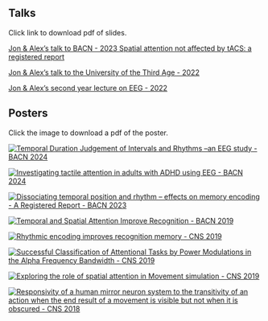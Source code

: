 ## Talks
Click link to download pdf of slides.

[Jon & Alex's talk to BACN - 2023 Spatial attention not affected by tACS: a registered report](talks/BACN23.pdf)

[Jon & Alex's talk to the University of the Third Age - 2022](talks/U3A2022.pdf) 

[Jon & Alex's second year lecture on EEG - 2022](talks/EEGandID2022.pdf) 


## Posters 
Click the image to download a pdf of the poster.

:::{layout=[30,-5,30,-5,30] layout-valign="top"}

[![Temporal Duration Judgement of Intervals and Rhythms –an EEG study - BACN 2024](posters/AndersonBACN24.jpg)](posters/AndersonBACN24.pdf)

[![Investigating tactile attention in adults with ADHD using EEG - BACN 2024](posters/TAkbarBACN24.jpg)](posters/TAkbarBACN24.pdf)

[![Dissociating temporal position and rhythm – effects on memory encoding
- A Registered Report - BACN 2023](posters/Jones2023BACN.jpg)](posters/Jones2023BACN.pdf)

[![Temporal and Spatial Attention Improve Recognition - BACN 2019](posters/Jones&Ward2019BACN.jpg)](posters/Jones&Ward2019BACN.pdf)

[![Rhythmic encoding improves recognition memory - CNS 2019](posters/Jones&Ward2019CNS.jpg)](posters/Jones&Ward2019CNS.pdf)

[![Successful Classification of Attentional Tasks by Power Modulations in the Alpha Frequency Bandwidth - CNS 2019](posters/Silas2019CNS.jpg)](posters/Silas2019CNS.pdf)

[![Exploring the role of spatial attention in Movement simulation - CNS 2019](posters/SilasBACN2019.jpg)](posters/SilasBACN2019.pdf)

[![Responsivity of a human mirror neuron system to the transitivity of an action when the end result of a movement is visible but not when it is obscured - CNS 2018](posters/Silas2018CNS.jpg)](posters/Silas2018CNS.pdf)
::: 
